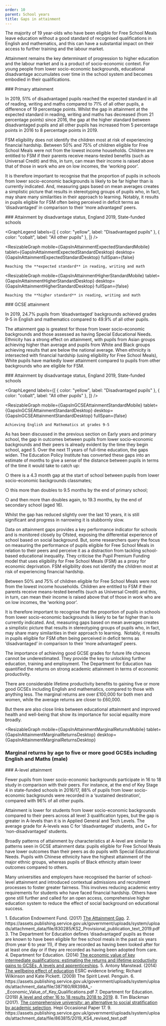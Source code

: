 ```yaml
---
order: 10
parent: School years
title: Gaps in attainment
---
```



<div>
  The majority of 19 year-olds who have been eligible for Free School Meals
  leave education without a good standard of recognised qualifications in
  English and mathematics, and this can have a substantial impact on their
  access to further training and the labour market.<FootnoteLink text="1"/>

  Attainment remains the key determinant of progression to higher education and
  the labour market and is a product of socio-economic context. For young people
  from lower socio-economic backgrounds, educational disadvantage accumulates
  over time in the school system and becomes embodied in their qualifications.

</div>

<ResearchImage imageName="gaps-in-attainment-1.jpg" />

<div>
  ### Primary attainment

  In 2019, 51% of disadvantaged pupils reached the expected standard in all of
  reading, writing and maths compared to 71% of all other pupils, a difference
  of 19 percentage points. Whilst the gap in attainment at the expected standard
  in reading, writing and maths has decreased (from 21 percentage points) since
  2016, the gap at the higher standard between disadvantaged pupils and all
  other pupils has increased from 5 percentage points in 2016 to 8 percentage
  points in 2019.
</div>

<div>
  FSM eligibility does not identify the children most at risk of experiencing
  financial hardship. Between 50% and 75% of children eligible for Free School
  Meals were not from the lowest income households. Children are entitled to FSM
  if their parents receive means-tested benefits (such as Universal Credit) and
  this, in turn, can mean their income is raised above that of those in work who
  are on low incomes, the ‘working poor’.

  It is therefore important to recognise that the proportion of pupils in
  schools from lower socio-economic backgrounds is likely to be far higher than
  is currently indicated. And, measuring gaps based on mean averages creates a
  simplistic picture that results in stereotyping groups of pupils who, in fact,
  may share many similarities in their approach to learning. Notably, it
  results in pupils eligible for FSM often being perceived in deficit terms as
  ‘disadvantaged’ in comparison to their ‘more advantaged’ peers.

</div>

<div className="full-span common-legend">
  ### Attainment by disadvantage status, England 2019, State-funded schools<FootnoteLink text="2"/>

  <GraphLegend
    labels={[
      { color: "yellow", label: "Disadvantaged pupils" },
      { color: "cobalt", label: "All other pupils" },
    ]}
  />
</div>

<ResizableGraph
  mobile={GapsInAttainmentExpectedStandardMobile}
  tablet={GapsInAttainmentExpectedStandardDesktop}
  desktop={GapsInAttainmentExpectedStandardDesktop}
  fullSpan={false}
>
    Reaching the **expected standard** in reading, writing and math

</ResizableGraph>

<ResizableGraph
  mobile={GapsInAttainmentHigherStandardMobile}
  tablet={GapsInAttainmentHigherStandardDesktop}
  desktop={GapsInAttainmentHigherStandardDesktop}
  fullSpan={false}
>
    Reaching the **higher standard** in reading, writing and math
</ResizableGraph>

<div>
  ### GCSE attainment

  In 2019, 24.7% pupils from ‘disadvantaged’ backgrounds achieved grades 9-5 in
  English and mathematics compared to 49.9% of all other pupils.<FootnoteLink
  text="9"/>

  The attainment gap is greatest for those from lower socio-economic backgrounds
  and those assessed as having Special Educational Needs. Ethnicity has a strong
  effect on attainment, with pupils from Asian groups achieving higher than
  average and pupils from White and Black groups achieving results that are
  below the national average. When ethnicity is intersected with financial
  hardship (using eligibility for Free School Meals), White pupils have markedly
  lower attainment compared to pupils from other backgrounds who are eligible
  for FSM.
</div>

<div >
  ### Attainment by disadvantage status, England 2019, State-funded schools<FootnoteLink text="9"/>

  <GraphLegend
    labels={[
       { color: "yellow", label: "Disadvantaged pupils" },
      { color: "cobalt", label: "All other pupils" },
    ]}
  />

  <ResizableGraph
  mobile={GapsInGCSEAttainmentStandardMobile}
  tablet={GapsInGCSEAttainmentStandardDesktop}
  desktop={GapsInGCSEAttainmentStandardDesktop}
  fullSpan={false}
>
    Achieving English and Mathematics at grades 9-5

</ResizableGraph>
</div>

<div>
  As has been discussed in the previous section on Early years and primary
  school, the gap in outcomes between pupils from lower socio-economic
  backgrounds and their peers is already evident by the time they begin school,
  aged 5. Over the next 11 years of full-time education, the gaps widen. The
  Education Policy Institute has converted these gaps into an estimate of months
  to give a sense of the distance between pupils in terms of the time it would
  take to catch up:

  ○	there is a 4.3 month gap at the start of school between pupils from lower
  socio-economic backgrounds classmates;

  ○	this more than doubles to 9.5 months by the end of primary school;

  ○	and then more than doubles again, to 19.3 months, by the end of secondary
  school (aged 16).
</div>

<ResearchImage imageName="gaps-in-attainment-2.jpg" />

<div>
  Whilst the gap has reduced slightly over the last 10 years, it is still
  significant and progress in narrowing it is stubbornly slow.

  Data on attainment gaps provides a key performance indicator for schools and
  is monitored closely by Ofsted, exposing the differential experience of school
  based on social background. But, some researchers query the focus on measuring
  the performance of pupils eligible for Free School Meals in relation to their
  peers and perceive it as a distraction from tackling school-based educational
  inequality. They criticise the Pupil Premium Funding model that uses
  eligibility for Free School Meals (FSM) as a proxy for economic deprivation.
  FSM eligibility does not identify the children most at risk of experiencing
  financial hardship.
</div>

<div>
  Between 50% and 75% of children eligible for Free School Meals were not from
  the lowest income households. Children are entitled to FSM if their parents
  receive means-tested benefits (such as Universal Credit) and this, in turn,
  can mean their income is raised above that of those in work who are on low
  incomes, the ‘working poor’.

  It is therefore important to recognise that the proportion of pupils in
  schools from lower socio-economic backgrounds is likely to be far higher than
  is currently indicated. And, measuring gaps based on mean averages creates a
  simplistic picture that results in stereotyping groups of pupils who, in fact,
  may share many similarities in their approach to learning.  Notably, it
  results in pupils eligible for FSM often being perceived in deficit terms as
  ‘disadvantaged’ in comparison to their ‘more advantaged’ peers.
</div>

The importance of achieving good GCSE grades for future life chances cannot be
underestimated. They provide the key to unlocking further education, training
and employment. The Department for Education has quantified the returns on
strong academic attainment in terms of economic productivity.

<div>
  There are considerable lifetime productivity benefits to gaining five or more
  good GCSEs including English and mathematics, compared to those with anything
  less. The marginal returns are over £100,000 for both men and women, while
  the average returns are closer to £60,000.<FootnoteLink text="4"/>

  But there are also close links between educational attainment and improved
  health and well-being that show its importance for social equality more
  broadly.<FootnoteLink text="5"/>
</div>

<ResizableGraph
  mobile={GapsInAttainmentMarginalReturnsMobile}
  tablet={GapsInAttainmentMarginalReturnsDesktop}
  desktop={GapsInAttainmentMarginalReturnsDesktop}
>
  ### Marginal returns by age to five or more good GCSEs including English and Maths (male) <FootnoteLink text="6"/>
</ResizableGraph>

<div>
  ### A-level attainment

  Fewer pupils from lower socio-economic backgrounds participate in 16 to 18
  study in comparison with their peers. For instance, at the end of Key Stage 4
  in state-funded schools in 2016/17, 88% of pupils from lower socio-economic
  backgrounds were recorded in a ‘sustained destination’, compared with 96% of
  all other pupils.<FootnoteLink text="7"/>

  Attainment is lower for students from lower socio-economic backgrounds
  compared to their peers across all level 3 qualification types, but the gap is
  greater in A-levels than it is in Applied General and Tech Levels. The average
  grade for A-levels was C for ‘disadvantaged’ students, and C+ for
  ‘non-disadvantaged’ students.
</div>

<div>
  Broadly patterns of attainment by characteristics at A-level are similar to
  patterns seen in GCSE attainment data: pupils eligible for Free School Meals
  have lower outcomes than their peers as do pupils with Special Educational
  Needs. Pupils with Chinese ethnicity have the highest attainment of the major
  ethnic groups, whereas pupils of Black ethnicity attain lower outcomes compared
  to others.

  Many universities and employers have recognised the barrier of school-level
  attainment and introduced contextual admissions and recruitment processes to
  foster greater fairness. This involves reducing academic entry requirements for
  students who have faced financial hardship. Others have gone still further and
  called for an open access, comprehensive higher education system to reduce the
  effect of social background on educational success.<FootnoteLink text="8"/>
</div>

<Footnotes>
  1. Education Endowment Fund. (2017) <a
  href="https://educationendowmentfoundation.org.uk/public/files/Annual_Reports/EEF_Attainment_Gap_Report_2018.pdf">The
  Attainment Gap</a>.
  2. https://assets.publishing.service.gov.uk/government/uploads/system/uploads/attachment_data/file/830285/KS2_Provisional_publication_text_2019.pdf
  3. The Department for Education defines ‘disadvantaged’ pupils as those are
  known to have been eligible for free school meals in the past six years (from
  year 6 to year 11), if they are recorded as having been looked after for at
  least one day or if they are recorded as having been adopted from care.
  4. Department for Education. (2014) <a
  href="https://assets.publishing.service.gov.uk/government/uploads/system/uploads/attachment_data/file/387160/RR398A_-_Economic_Value_of_Key_Qualifications.pdf">
  The economic value of key intermediate qualifications: estimating the returns and
  lifetime productivity gains to GCSEs, A levels and apprenticeships</a>.
  5. Antony Manstead. (2014) <a
  href="https://esrc.ukri.org/files/news-events-and-publications/evidence-briefings/the-wellbeing-effect-of-education/">The
  wellbeing effect of education</a> ESRC evidence briefing; Richard Wilkinson
  and Kate Pickett. (2009) The Spirit Level. Penguin.
  6. https://assets.publishing.service.gov.uk/government/uploads/system/uploads/attachment_data/file/387160/RR398A_-_Economic_Value_of_Key_Qualifications.pdf
  7. Department for Education. (2019) <a
  href="https://www.gov.uk/government/statistics/a-level-and-other-16-to-18-results-2018-to-2019-revised">A
  level and other 16 to 18 results 2018 to 2019</a>.
  8. Tim Blackman (2017). <a
  href="https://www.hepi.ac.uk/wp-content/uploads/2017/07/Hepi-The-Comprehensive-University_Occasional-Paper-17-11_07_17.pdf">The
  comprehensive university: an alternative to social stratification by academic
  selection</a>. Hepi Occasional Paper 17.
  9. https://assets.publishing.service.gov.uk/government/uploads/system/uploads/attachment_data/file/863815/2019_KS4_revised_text.pdf
</Footnotes>
